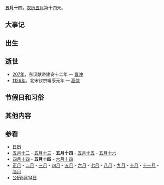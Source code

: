{{Lunar05Calendar}}
'''五月十四'''，[[农历|农历]][[五月_(农历)|五月]]第十四天。

==大事记==

==出生==

==逝世==
*[[207年|207年]]，东汉献帝建安十二年 — [[曹冲|曹冲]]
*[[1126年|1126年]]，北宋钦宗靖康元年 — [[高俅|高俅]]

==节假日和习俗==

==其他内容==

==参看==
*[[历史上的今天|日历]]
*[[五月十二|五月十二]] - [[五月十三|五月十三]] - '''五月十四''' - [[五月十五|五月十五]] - [[五月十六|五月十六]]     
*[[四月十四|四月十四]] - '''五月十四''' - [[六月十四|六月十四]]
*[[正月|正月]] - [[二月_(农历)|二月]] - [[三月_(农历)|三月]] - [[四月_(农历)|四月]] - [[五月_(农历)|五月]] - [[六月_(农历)|六月]] - [[七月_(农历)|七月]] - [[八月_(农历)|八月]] - [[九月_(农历)|九月]] - [[十月_(农历)|十月]] - [[十一月_(农历)|十一月]] - [[腊月|腊月]]
*[[公历|公历]][[5月14日|5月14日]]
